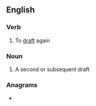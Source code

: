 ==English==

===Verb===
{{en-verb}}

# To [[draft]] again

===Noun===
{{en-noun}}

# A second or subsequent draft

===Anagrams===
* {{l|en|drafter}}